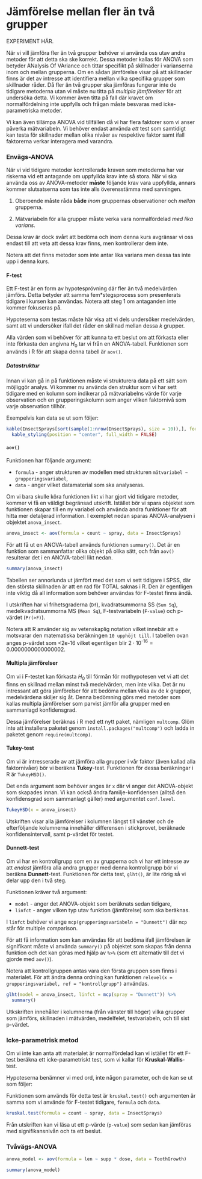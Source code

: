 
# Jämförelse mellan fler än två grupper
EXPERIMENT HÄR.

När vi vill jämföra fler än två grupper behöver vi använda oss utav andra metoder för att detta ska ske korrekt. Dessa metoder kallas för ANOVA som betyder ANalysis Of VAriance och tittar specifikt på skillnader i varianserna inom och mellan grupperna. Om en sådan jämförelse visar på att skillnader finns är det av intresse att identifiera mellan vilka specifika grupper som skillnader råder. Då fler än två grupper ska jämföras fungerar inte de tidigare metoderna utan vi måste nu titta på *multipla jämförelser* för att undersöka detta. Vi kommer även titta på fall där kravet om normalfördelning inte uppfylls och frågan måste besvaras med icke-parametriska metoder.

Vi kan även tillämpa ANOVA vid tillfällen då vi har flera faktorer som vi anser påverka mätvariabeln. Vi behöver endast använda *ett* test som samtidigt kan testa för skillnader mellan olika nivåer av respektive faktor samt ifall faktorerna verkar interagera med varandra.

### Envägs-ANOVA
När vi vid tidigare metoder kontrollerade kraven som metoderna har var riskerna vid ett antagande om uppfyllda krav inte så stora. När vi ska använda oss av ANOVA-metoder **måste** följande krav vara uppfyllda, annars kommer slutsatserna som tas inte alls överensstämma med sanningen.

1. Oberoende måste råda **både** *inom* gruppernas observationer och *mellan* grupperna.

2. Mätvariabeln för alla grupper måste verka vara normalfördelad *med lika varians*.

Dessa krav är dock svårt att bedöma och inom denna kurs avgränsar vi oss endast till att veta att dessa krav finns, men kontrollerar dem inte.

Notera att det finns metoder som inte antar lika varians men dessa tas inte upp i denna kurs.

#### F-test
Ett F-test är en form av hypotesprövning där fler än två medelvärden jämförs. Detta betyder att samma fem*stegsprocess som presenterats tidigare i kursen kan användas. Notera att steg 1 om antaganden inte kommer fokuseras på.

Hypoteserna som testas måste här visa att vi dels undersöker medelvärden, samt att vi undersöker ifall det råder en skillnad mellan dessa $k$ grupper. 

\begin{align*}

H_0 &: \mu_1 = \mu_2 = ... = \mu_k \\
H_a &: \text{Minst två av } \mu_i \text{ i } H_0 \text{ är olika}

\end{align*}

Alla värden som vi behöver för att kunna ta ett beslut om att förkasta eller inte förkasta den angivna $H_0$ tar vi från en ANOVA-tabell. Funktionen som används i R för att skapa denna tabell är `aov()`.

##### Datastruktur
Innan vi kan gå in på funktionen måste vi strukturera data på ett sätt som möjliggör analys. Vi kommer nu använda den struktur som vi har sett tidigare med en kolumn som indikerar på mätvariabelns värde för varje observation och en grupperingskolumn som anger vilken faktornivå som varje observation tillhör. 

Exempelvis kan data se ut som följer:
  
```r

kable(InsectSprays[sort(sample(1:nrow(InsectSprays), size = 10)),], format = "html", caption = "Urval av observerade antalet insekter som hittas på områden som behandlas med olika bekämpningsmedel (spray)", row.names = FALSE) %>%
  kable_styling(position = "center", full_width = FALSE)

```

#### `aov()`

Funktionen har följande argument:
  
  - `formula` - anger strukturen av modellen med strukturen `mätvariabel ~ grupperingsvariabel`,
- `data` - anger vilket datamaterial som ska analyseras.

Om vi bara skulle köra funktionen likt vi har gjort vid tidigare metoder, kommer vi få en väldigt begränsad utskrift. Istället bör vi spara objektet som funktionen skapar till en ny variabel och använda andra funktioner för att hitta mer detaljerad information. I exemplet nedan sparas ANOVA-analysen i objektet `anova_insect`.

```r

anova_insect <- aov(formula = count ~ spray, data = InsectSprays)

```

För att få ut en ANOVA-tabell används funktionen `summary()`. Det är en funktion som sammanfattar olika objekt på olika sätt, och från `aov()` resulterar det i en ANOVA-tabell likt nedan.

```r

summary(anova_insect)

```

Tabellen ser annorlunda ut jämfört med det som vi sett tidigare i SPSS, där den största skillnaden är att en rad för TOTAL saknas i R. Den är egentligen inte viktig då all information som behöver användas för F-testet finns ändå.

I utskriften har vi frihetsgraderna (`Df`), kvadratsummorna SS (`Sum Sq`), medelkvadratsummorna MS (`Mean Sq`), F-testvariabeln (`F-value`) och p-värdet (`Pr(>F)`). 

Notera att R använder sig av vetenskaplig notation vilket innebär att `e` motsvarar den matematiska beräkningen `10 upphöjt till`. I tabellen ovan anges p-värdet som <2e-16 vilket egentligen blir $2\cdot 10^{\text{-}16} = 0.0000000000000002$.

#### Multipla jämförelser
Om vi i F-testet kan förkasta $H_0$ till förmån för mothypotesen vet vi att det finns en skillnad mellan minst två medelvärden, men inte vilka. Det är nu intressant att göra jämförelser för att bedöma mellan vilka av de $k$ grupper, medelvärdena skiljer sig åt. Denna bedömning görs med metoder som kallas multipla jämförelser som parvist jämför alla grupper med en sammanlagd konfidensgrad.

Dessa jämförelser beräknas i R med ett nytt paket, nämligen `multcomp`. Glöm inte att installera paketet genom `install.packages("multcomp")` och ladda in paketet genom `require(multcomp)`.

#### Tukey-test
Om vi är intresserade av att jämföra alla grupper i vår faktor (även kallad alla faktornivåer) bör vi beräkna **Tukey**-test. Funktionen för dessa beräkningar i R är `TukeyHSD()`. 

Det enda argument som behöver anges är `x` där vi anger det ANOVA-objekt som skapades innan. Vi kan också ändra familje-konfidensen (alltså den konfidensgrad som sammanlagt gäller) med argumentet `conf.level`.

```r

TukeyHSD(x = anova_insect)

```

Utskriften visar alla jämförelser i kolumnen längst till vänster och de efterföljande kolumnerna innehåller differensen i stickprovet, beräknade konfidensintervall, samt p-värdet för testet.

#### Dunnett-test
Om vi har en kontrollgrupp som en av grupperna och vi har ett intresse av att *endast* jämföra alla andra grupper med denna kontrollgrupp bör vi beräkna **Dunnett**-test. Funktionen för detta test, `glht()`, är lite rörig så vi delar upp den i två steg.

Funktionen kräver två argument:
  
  - `model` - anger det ANOVA-objekt som beräknats sedan tidigare,
- `linfct` - anger vilken typ utav funktion (jämförelse) som ska beräknas.

I `linfct` behöver vi ange `mcp(grupperingsvariabeln = "Dunnett")` där `mcp` står för *m*ultiple *c*om*p*arison. 

För att få information som kan användas för att bedöma ifall jämförelsen är signifikant måste vi använda `summary()` på objektet som skapas från denna funktion och det kan göras med hjälp av `%>%` (som ett alternativ till det vi gjorde med `aov()`).

Notera att kontrollgruppen antas vara den första gruppen som finns i materialet. För att ändra denna ordning kan funktionen `relevel(x = grupperingsvariabel, ref = "kontrollgrupp")` användas.

```r

glht(model = anova_insect, linfct = mcp(spray = "Dunnett")) %>%
  summary()

```

Utkskriften innehåller i kolumnerna (från vänster till höger) vilka grupper som jämförs, skillnaden i mätvärden, medelfelet, testvariabeln, och till sist p-värdet.

### Icke-parametrisk metod
Om vi inte kan anta att materialet är normalfördelad kan vi istället för ett F-test beräkna ett icke-parametriskt test, som vi kallar för **Kruskal-Wallis**-test.

Hypoteserna benämner vi med ord, inte någon parameter, och de kan se ut som följer:
  
  \begin{align*}

H_0 &: \text{Det finns inga skillnader mellan grupperna} \\
H_a &: \text{Det finns skillnader mellan grupperna}

\end{align*}

Funktionen som används för detta test är `kruskal.test()` och argumenten är samma som vi använde för F-testet tidigare, `formula` och `data`.

```r

kruskal.test(formula = count ~ spray, data = InsectSprays)

```

Från utskriften kan vi läsa ut ett p-värde (`p-value`) som sedan kan jämföras med signifikansnivån och ta ett beslut.

### Tvåvägs-ANOVA

```r

anova_model <- aov(formula = len ~ supp * dose, data = ToothGrowth)

summary(anova_model)

```


